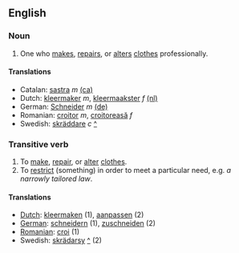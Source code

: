 ==English==
===Noun===

# One who [[make]]s, [[repair]]s, or [[alter]]s [[clothes]] professionally.

====Translations====
*Catalan: [[sastra]] ''m'' [[:ca:sastra|(ca)]]  
*Dutch: [[kleermaker]] ''m'', [[kleermaakster]] ''f'' [[:nl:kleermaker|(nl)]] 
*German: [[Schneider]] ''m''  [[:de:Schneider|(de)]] 
*Romanian: [[croitor]] ''m'', [[croitoreasă]] ''f''
*Swedish: [[skräddare]] ''c'' [[:sv:skräddare|^]]

===Transitive verb===

# To [[make]], [[repair]], or [[alter]] [[clothes]].
# To [[restrict]] (something) in order to meet a particular need, e.g. ''a narrowly tailored law''.

====Translations====

*[[Dutch]]: [[kleermaken]] (1), [[aanpassen]] (2)
*[[German]]: [[schneidern]] (1), [[zuschneiden]] (2)
*[[Romanian]]: [[croi]] (1)
*Swedish: [[skrädarsy]] [[:sv:skräddarsy|^]] (2)